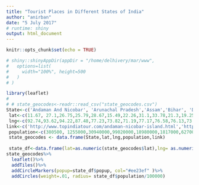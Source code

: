 ```yaml
---
title: "Tourist Places in Different States of India"
author: "anirban"
date: "5 July 2017"
# runtime: shiny
output: html_document
---
```


```r
knitr::opts_chunk$set(echo = TRUE)

```
 ```r
# shiny::shinyAppDir(appDir = "/home/delhivery/mar/www",
#   options=list(
#     width="100%", height=500
#   )
# )
```

```r

library(leaflet)
# 
# # state_geocodes<-readr::read_csv("state_geocodes.csv")
State<-c('Andaman And Nicobar', 'Arunachal Pradesh','Assam','Bihar', 'Delhi','Goa', 'Gujarat','Himachal Pradesh','Jammu & Kashmir', 'Madhya Pradesh', 'Maharashtra', 'Punjab', 'Rajasthan', 'Uttar Pradesh', 'Uttarakhand', 'West Bengal' )
 lat<-c(11.67, 27.1,26.75,25.79,28.67,15.49,22.26,31.1,33.78,21.3,19.25,31.52,26.45,27.6,30.07,22.58)
 lng<-c(92.74,93.62,94.22,87.48,77.23,73.82,71.19,77.17,76.58,76.13,73.16,75.98,74.64,78.05,79.02,88.33)
link<-c('http://www.topindiatour.com/andaman-nicobar-island.html','http://www.topindiatour.com/arunachal-pradesh.html','http://www.topindiatour.com/assam-travel.html','http://www.topindiatour.com/bihar-gujarat-travel.html','http://www.topindiatour.com/delhi-travel.html','http://www.topindiatour.com/goa-state-travel.html','http://www.topindiatour.com/bihar-gujarat-travel.html#gujarat','http://www.topindiatour.com/himachal-pradesh-travel.html','http://www.topindiatour.com/jammu-kashmir-travel.html','http://www.topindiatour.com/madhya-pradesh-travel.html','http://www.topindiatour.com/maharastra-travel.html','http://www.topindiatour.com/punjab-travel.html','http://www.topindiatour.com/rajasthan-travel.html','http://www.topindiatour.com/uttar-pradesh-travel.html','http://www.topindiatour.com/uttar-pradesh-travel.html#uttranchal','http://www.topindiatour.com/west-bengal-andaman.html')
 population<-c(380500, 1255000,30940000,99020000,18980000,1817000,62700000,6856000,12550000,73340000,114200000,27980000,68890000,204200000,10080000,90320000)
 state_geocodes <- data.frame(State,lat,lng,population,link)
 
 state_df<-data.frame(lat=as.numeric(state_geocodes$lat),lng= as.numeric(state_geocodes$lng),population= state_geocodes$`population`,popup= paste( state_geocodes$State,"<br> Population:",state_geocodes$population,"<br>visit tourist pacles: <br> <a href='",state_geocodes$`link`,"'>", state_geocodes$link,"</a>",sep=" ") )
state_geocodes%>%
  leaflet()%>%
  addTiles()%>%
  addCircleMarkers(popup=state_df$popup, col="#ee23ef" )%>%
  addCircles(weight=.01, radius= state_df$population/100000)

```